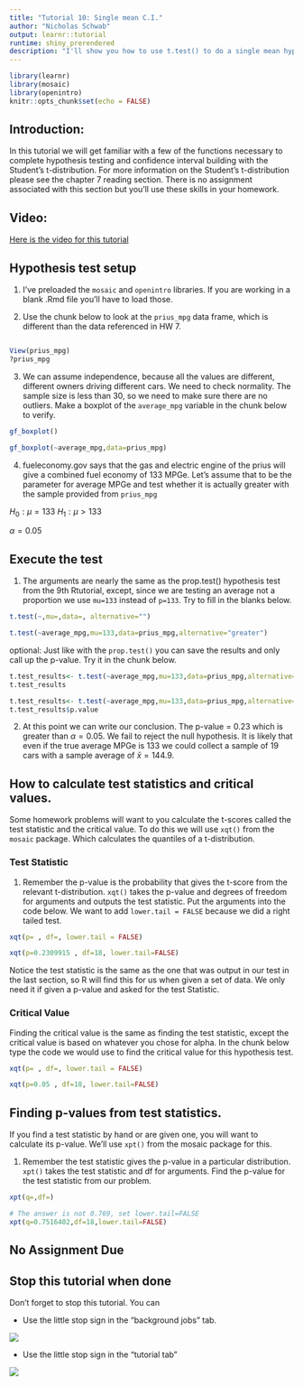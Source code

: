 ```yaml
---
title: "Tutorial 10: Single mean C.I."
author: "Nicholas Schwab"
output: learnr::tutorial
runtime: shiny_prerendered
description: "I'll show you how to use t.test() to do a single mean hypothesis test."
---
```


```r
library(learnr)
library(mosaic)
library(openintro)
knitr::opts_chunk$set(echo = FALSE)
```


## Introduction: 

In this tutorial we will get familiar with a few of the functions necessary to complete hypothesis testing and confidence interval building with the Student's t-distribution. For more information on the Student's t-distribution please see the chapter 7 reading section. There is no assignment associated with this section but you'll use these skills in your homework. 

## Video:

[Here is the video for this tutorial](https://youtu.be/Dyfb71EJ9sU)

## Hypothesis test setup

1. I've preloaded the `mosaic` and `openintro` libraries. If you are working in a blank .Rmd file you'll have to load those. 


2. Use the chunk below to look at the `prius_mpg` data frame, which is different than the data referenced in HW 7. 

```r

```


```r
View(prius_mpg)
?prius_mpg
```

3. We can assume independence, because all the values are different, different owners driving different cars. We need to check normality. The sample size is less than 30, so we need to make sure there are no outliers. Make a boxplot of the `average_mpg` variable in the chunk below to verify. 

```r
gf_boxplot()
```


```r
gf_boxplot(~average_mpg,data=prius_mpg)
```

4. fueleconomy.gov says that the gas and electric engine of the prius will give a combined fuel economy of 133 MPGe. Let's assume that to be the parameter for average MPGe and test whether it is actually greater with the sample provided from `prius_mpg`

$H_0: \mu = 133$
$H_1: \mu > 133$

$\alpha= 0.05$

## Execute the test

1. The arguments are nearly the same as the prop.test() hypothesis test from the 9th Rtutorial, except, since we are testing an average not a proportion we use `mu=133` instead of `p=133`. Try to fill in the blanks below.  

```r
t.test(~,mu=,data=, alternative="")
```


```r
t.test(~average_mpg,mu=133,data=prius_mpg,alternative="greater")
```

optional: Just like with the `prop.test()` you can save the results and only call up the p-value. Try it in the chunk below. 

```r
t.test_results<- t.test(~average_mpg,mu=133,data=prius_mpg,alternative="greater")
t.test_results
```

```r
t.test_results<- t.test(~average_mpg,mu=133,data=prius_mpg,alternative="greater")
t.test_results$p.value
```

2. At this point we can write our conclusion. The p-value = 0.23 which is greater than $\alpha =0.05$. We fail to reject the null hypothesis. It is likely that even if the true average MPGe is 133 we could collect a sample of 19 cars with a sample average of $\bar{x}=144.9$. 

## How to calculate test statistics and critical values. 

Some homework problems will want to you calculate the t-scores called the test statistic and the critical value.  To do this we will use `xqt()` from the `mosaic` package. Which calculates the quantiles of a t-distribution. 

### Test Statistic

1. Remember the p-value is the probability that gives the t-score from the relevant t-distribution. `xqt()` takes the p-value and degrees of freedom for arguments and outputs the test statistic. Put the arguments into the code below. We want to add `lower.tail = FALSE` because we did a right tailed test.

```r
xqt(p= , df=, lower.tail = FALSE)
```

```r
xqt(p=0.2309915 , df=18, lower.tail=FALSE)
```

Notice the test statistic is the same as the one that was output in our test in the last section, so R will find this for us when given a set of data. We only need it if given a p-value and asked for the test Statistic. 

### Critical Value

Finding the critical value is the same as finding the test statistic, except the critical value is based on whatever you chose for alpha. In the chunk below type the code we would use to find the critical value for this hypothesis test. 

```r
xqt(p= , df=, lower.tail = FALSE)
```

```r
xqt(p=0.05 , df=18, lower.tail=FALSE)
```

## Finding p-values from test statistics. 

If you find a test statistic by hand or are given one, you will want to calculate its p-value. We'll use `xpt()` from the mosaic package for this. 

1. Remember the test statistic gives the p-value in a particular distribution. `xpt()` takes the test statistic and df for arguments. Find the p-value for the test statistic from our problem. 

```r
xpt(q=,df=)

```


```r
# The answer is not 0.769, set lower.tail=FALSE
xpt(q=0.7516402,df=18,lower.tail=FALSE)
```



## No Assignment Due 

## Stop this tutorial when done

Don't forget to stop this tutorial. You can

-   Use the little stop sign in the "background jobs" tab.

![](images/background_jobs_stopsign.png)

-   Use the little stop sign in the "tutorial tab"

![](images/tutorial_stop_sign.png)


